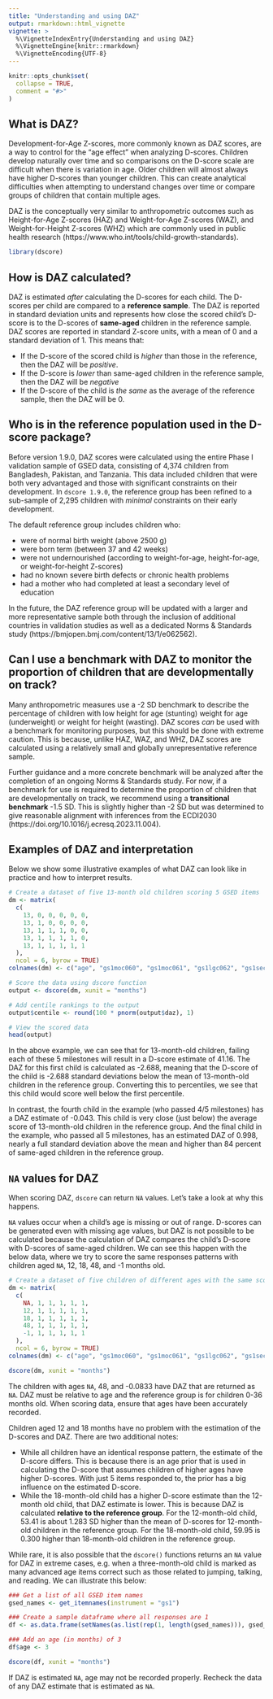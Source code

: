 ```yaml
---
title: "Understanding and using DAZ"
output: rmarkdown::html_vignette
vignette: >
  %\VignetteIndexEntry{Understanding and using DAZ}
  %\VignetteEngine{knitr::rmarkdown}
  %\VignetteEncoding{UTF-8}
---
```


```r
knitr::opts_chunk$set(
  collapse = TRUE,
  comment = "#>"
)
```

## What is DAZ?

Development-for-Age Z-scores, more commonly known as DAZ scores, are a way to control for the "age effect" when analyzing D-scores. Children develop naturally over time and so comparisons on the D-score scale are difficult when there is variation in age. Older children will almost always have higher D-scores than younger children. This can create analytical difficulties when attempting to understand changes over time or compare groups of children that contain multiple ages.

DAZ is the conceptually very similar to anthropometric outcomes such as Height-for-Age Z-scores (HAZ) and Weight-for-Age Z-scores (WAZ), and Weight-for-Height Z-scores (WHZ) which are commonly used in public health research (https://www.who.int/tools/child-growth-standards). 

```r
library(dscore)
```


## How is DAZ calculated?

DAZ is estimated *after* calculating the D-scores for each child. The D-scores per child are compared to a **reference sample**. The DAZ is reported in standard deviation units and represents how close the scored child's D-score is to the D-scores of **same-aged** children in the reference sample. DAZ scores are reported in standard Z-score units, with a mean of 0 and a standard deviation of 1. This means that:


* If the D-score of the scored child is *higher* than those in the reference, then the DAZ will be *positive*. 
* If the D-score is *lower* than same-aged children in the reference sample, then the DAZ will be *negative*
* If the D-score of the child is *the same* as the average of the reference sample, then the DAZ will be 0.

## Who is in the reference population used in the D-score package?

Before version 1.9.0, DAZ scores were calculated using the entire Phase I validation sample of GSED data, consisting of 4,374 children from Bangladesh, Pakistan, and Tanzania. This data included children that were both very advantaged and those with significant constraints on their development. In `dscore 1.9.0`, the reference group has been refined to a sub-sample of 2,295 children with *minimal* constraints on their early development.

The default reference group includes children who:

* were of normal birth weight (above 2500 g)
* were born term (between 37 and 42 weeks)
* were not undernourished (according to weight-for-age, height-for-age, or weight-for-height Z-scores)
* had no known severe birth defects or chronic health problems
* had a mother who had completed at least a secondary level of education

In the future, the DAZ reference group will be updated with a larger and more representative sample both through the inclusion of additional countries in validation studies as well as a dedicated Norms & Standards study (https://bmjopen.bmj.com/content/13/1/e062562).

## Can I use a benchmark with DAZ to monitor the proportion of children that are developmentally on track?

Many anthropometric measures use a -2 SD benchmark to describe the percentage of children with low height for age (stunting) weight for age (underweight) or weight for height (wasting). DAZ scores *can* be used with a benchmark for monitoring purposes, but this should be done with extreme caution. This is because, unlike HAZ, WAZ, and WHZ, DAZ scores are calculated using a relatively small and globally unrepresentative reference sample. 

Further guidance and a more concrete benchmark will be analyzed after the completion of an ongoing Norms & Standards study. For now, if a benchmark for use is required to determine the proportion of children that are developmentally on track, we recommend using a **transitional benchmark** -1.5 SD. This is slightly higher than -2 SD but was determined to give reasonable alignment with inferences from the ECDI2030 (https://doi.org/10.1016/j.ecresq.2023.11.004). 

## Examples of DAZ and interpretation

Below we show some illustrative examples of what DAZ can look like in practice and how to interpret results. 

```r
# Create a dataset of five 13-month old children scoring 5 GSED items 
dm <- matrix(
  c(
    13, 0, 0, 0, 0, 0,
    13, 1, 0, 0, 0, 0,
    13, 1, 1, 1, 0, 0,
    13, 1, 1, 1, 1, 0,
    13, 1, 1, 1, 1, 1
  ), 
  ncol = 6, byrow = TRUE)
colnames(dm) <- c("age", "gs1moc060", "gs1moc061", "gs1lgc062", "gs1sec063", "gs1moc064")

# Score the data using dscore function
output <- dscore(dm, xunit = "months")

# Add centile rankings to the output
output$centile <- round(100 * pnorm(output$daz), 1)

# View the scored data
head(output)

```

In the above example, we can see that for 13-month-old children, failing each of these 5 milestones will result in a D-score estimate of 41.16. The DAZ for this first child is calculated as -2.688, meaning that the D-score of the child is -2.688 standard deviations below the mean of 13-month-old children in the reference group. Converting this to percentiles, we see that this child would score well below the first percentile. 

In contrast, the fourth child in the example (who passed 4/5 milestones) has a DAZ estimate of -0.043. This child is very close (just below) the average score of 13-month-old children in the reference group. And the final child in the example, who passed all 5 milestones, has an estimated DAZ of 0.998, nearly a full standard deviation above the mean and higher than 84 percent of same-aged children in the reference group. 

## `NA` values for DAZ

When scoring DAZ, `dscore` can return `NA` values. Let's take a look at why this happens.

`NA` values occur when a child's age is missing or out of range. D-scores can be generated even with missing age values, but DAZ is not possible to be calculated because the calculation of DAZ compares the child's D-score with D-scores of same-aged children. We can see this happen with the below data, where we try to score the same responses patterns with children aged `NA`, 12, 18, 48, and -1 months old. 

```r
# Create a dataset of five children of different ages with the same scores
dm <- matrix(
  c(
    NA, 1, 1, 1, 1, 1,
    12, 1, 1, 1, 1, 1,
    18, 1, 1, 1, 1, 1,
    48, 1, 1, 1, 1, 1,
    -1, 1, 1, 1, 1, 1
  ), 
  ncol = 6, byrow = TRUE)
colnames(dm) <- c("age", "gs1moc060", "gs1moc061", "gs1lgc062", "gs1sec063", "gs1moc064")

dscore(dm, xunit = "months")

```

The children with ages `NA`, 48, and -0.0833 have DAZ that are returned as `NA`. DAZ must be relative to age and the reference group is for children 0-36 months old. When scoring data, ensure that ages have been accurately recorded. 

Children aged 12 and 18 months have no problem with the estimation of the D-scores and DAZ. There are two additional notes:

* While all children have an identical response pattern, the estimate of the D-score differs. This is because there is an age prior that is used in calculating the D-score that assumes children of higher ages have higher D-scores. With just 5 items responded to, the prior has a big influence on the estimated D-score. 
* While the 18-month-old child has a higher D-score estimate than the 12-month old child, that DAZ estimate is lower. This is because DAZ is calculated **relative to the reference group**. For the 12-month-old child, 53.41 is about 1.283 SD higher than the mean of D-scores for 12-month-old children in the reference group. For the 18-month-old child, 59.95 is 0.300 higher than 18-month-old children in the reference group.

While rare, it is also possible that the `dscore()` functions returns an `NA` value for DAZ in extreme cases, e.g. when a three-month-old child is marked as many advanced age items correct such as those related to jumping, talking, and reading. We can illustrate this below:

```r
### Get a list of all GSED item names 
gsed_names <- get_itemnames(instrument = "gs1")

### Create a sample dataframe where all responses are 1
df <- as.data.frame(setNames(as.list(rep(1, length(gsed_names))), gsed_names)) 

### Add an age (in months) of 3
df$age <- 3

dscore(df, xunit = "months")
```

If DAZ is estimated `NA`, age may not be recorded properly. Recheck the data of any DAZ estimate that is estimated as `NA`. 
